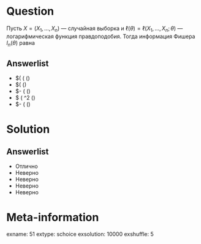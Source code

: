 Question
========
Пусть $X = (X_1, \ldots , X_n)$ — случайная выборка и $\ell(\theta) = \ell(X_1, ... , X_n; \theta)$ — логарифмическая функция правдоподобия. Тогда информация Фишера $I_n(\theta)$ равна
  

Answerlist
----------
*  $\E \left( \left( \frac\partial \ell (\theta)
*  $\E \left( \frac\partial \ell (\theta)
*  $- \E \left( \frac\partial \ell (\theta)
*  $ \E \left( \frac\partial^2 \ell (\theta)
*  $- \E \left( \frac\partial \ell (\theta)

Solution
========

Answerlist
----------
*  Отлично
*  Неверно
*  Неверно
*  Неверно
*  Неверно

Meta-information
================
exname: 51
extype: schoice
exsolution: 10000
exshuffle: 5
